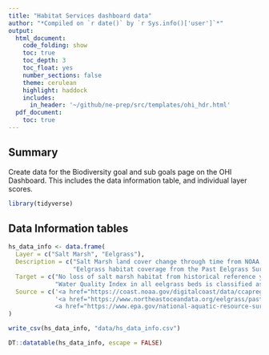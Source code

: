 ```yaml
---
title: "Habitat Services dashboard data"
author: "*Compiled on `r date()` by `r Sys.info()['user']`*"
output: 
  html_document:
    code_folding: show
    toc: true
    toc_depth: 3
    toc_float: yes
    number_sections: false
    theme: cerulean
    highlight: haddock
    includes: 
      in_header: '~/github/ne-prep/src/templates/ohi_hdr.html'
  pdf_document:
    toc: true
---
```


## Summary

Create data for the Biodiversity goal and sub goals page on the OHI Dashboard. This includes the data information table, and individual layer scores.

```r
library(tidyverse)
```


## Data Information tables

```r
hs_data_info <- data.frame(
  Layer = c("Salt Marsh", "Eelgrass"),
  Description = c("Salt Marsh land cover change through time from NOAA's Coastal Change Analysis Program (C-CAP)",
                  "Eelgrass habitat coverage from the Past Eelgrass Surveys data layer from the Northeast Data Portal plus Water quality index values for all eelgrass beds from the EPA's National Coastal Condition Assessment Water Quality Index data"),
  Target = c("No loss of salt marsh habitat from historical reference year (~1850’s)",
             "Water Quality Index in all eelgrass beds is classified as “Good” by the EPA"),
  Source = c('<a href="https://coast.noaa.gov/digitalcoast/data/ccapregional.html" target = "_blank">NOAA Coastal Change Analysis Program (C-CAP)</a>',
             '<a href="https://www.northeastoceandata.org/eelgrass/past-eelgrass-surveys/" target = "_blank">NE Ocean Data Portal</a>
             <a href="https://www.epa.gov/national-aquatic-resource-surveys/ncca" target = "_blank">EPA National Coastal Condition Assessment</a>')
)

write_csv(hs_data_info, "data/hs_data_info.csv")

DT::datatable(hs_data_info, escape = FALSE)
```
